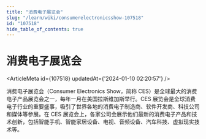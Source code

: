 ```yaml
---
title: "消费电子展览会"
slug: "/learn/wiki/consumerelectronicsshow-107518"
id: "107518"
hide_table_of_contents: true
---
```



# 消费电子展览会

<ArticleMeta id={107518} updatedAt={'2024-01-10 02:20:57'} />
<div className='border-solid border-b border-t-0 my-4 border-[var(--ifm-color-gray-300)]' />

消费电子展览会（Consumer Electronics Show，简称 CES）是全球最大的消费电子产品展览会之一，每年一月在美国拉斯维加斯举行。CES 展览会是全球消费电子行业的重要盛事，吸引了世界各地的消费电子制造商、软件开发商、科技公司和媒体等参展。在 CES 展览会上，各家公司会展示他们最新的消费电子产品和技术创新，包括智能手机、智能家居设备、电视、音频设备、汽车科技、虚拟现实技术等。
